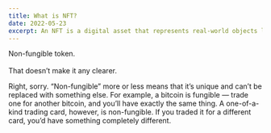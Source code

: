 ```yaml
---
title: What is NFT?
date: 2022-05-23
excerpt: An NFT is a digital asset that represents real-world objects like art, music, in-game items and videos. They are bought and sold online, frequently with cryptocurrency, and they are generally encoded with the same underlying software as many cryptos.
---
```


Non-fungible token.
\
\
That doesn’t make it any clearer.

Right, sorry. “Non-fungible” more or less means that it’s unique and can’t be replaced with something else. For example, a bitcoin is fungible — trade one for another bitcoin, and you’ll have exactly the same thing. A one-of-a-kind trading card, however, is non-fungible. If you traded it for a different card, you’d have something completely different. 